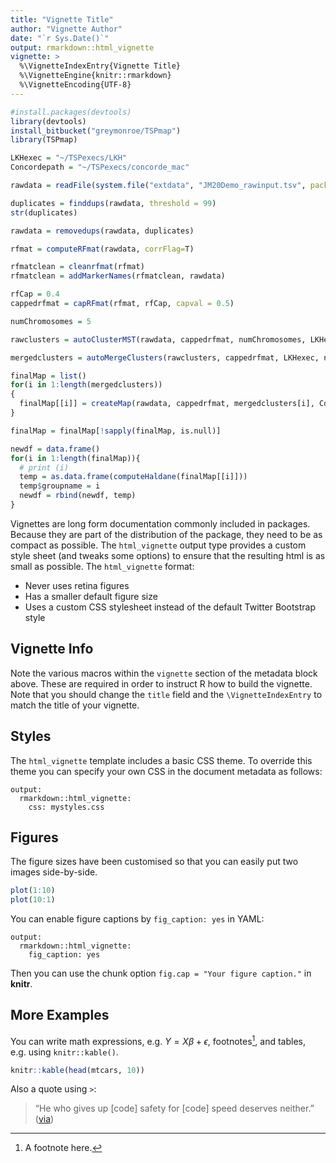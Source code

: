 ```yaml
---
title: "Vignette Title"
author: "Vignette Author"
date: "`r Sys.Date()`"
output: rmarkdown::html_vignette
vignette: >
  %\VignetteIndexEntry{Vignette Title}
  %\VignetteEngine{knitr::rmarkdown}
  %\VignetteEncoding{UTF-8}
---
```



```r
#install.packages(devtools)
library(devtools)
install_bitbucket("greymonroe/TSPmap")
library(TSPmap)
```



```r
LKHexec = "~/TSPexecs/LKH"
Concordepath = "~/TSPexecs/concorde_mac"
```


```r
rawdata = readFile(system.file("extdata", "JM20Demo_rawinput.tsv", package = "TSPmap"))
```

```r
duplicates = finddups(rawdata, threshold = 99)
str(duplicates)
```

```r
rawdata = removedups(rawdata, duplicates)
```

```r
rfmat = computeRFmat(rawdata, corrFlag=T)
```

```r
rfmatclean = cleanrfmat(rfmat)
rfmatclean = addMarkerNames(rfmatclean, rawdata)
```

```r
rfCap = 0.4
cappedrfmat = capRFmat(rfmat, rfCap, capval = 0.5)
```

```r
numChromosomes = 5
```

```r
rawclusters = autoClusterMST(rawdata, cappedrfmat, numChromosomes, LKHexec, internalRfThreshold=0.4)
```

```r
mergedclusters = autoMergeClusters(rawclusters, cappedrfmat, LKHexec, numChromosomes, rfCap, rawdata=rawdata)
```

```r
finalMap = list()
for(i in 1:length(mergedclusters))
{
  finalMap[[i]] = createMap(rawdata, cappedrfmat, mergedclusters[i], Concordepath)
}
```

```r
finalMap = finalMap[!sapply(finalMap, is.null)]
```

```r
newdf = data.frame()
for(i in 1:length(finalMap)){
  # print (i)
  temp = as.data.frame(computeHaldane(finalMap[[i]]))
  temp$groupname = i
  newdf = rbind(newdf, temp)
}
```


Vignettes are long form documentation commonly included in packages. Because they are part of the distribution of the package, they need to be as compact as possible. The `html_vignette` output type provides a custom style sheet (and tweaks some options) to ensure that the resulting html is as small as possible. The `html_vignette` format:

- Never uses retina figures
- Has a smaller default figure size
- Uses a custom CSS stylesheet instead of the default Twitter Bootstrap style

## Vignette Info

Note the various macros within the `vignette` section of the metadata block above. These are required in order to instruct R how to build the vignette. Note that you should change the `title` field and the `\VignetteIndexEntry` to match the title of your vignette.

## Styles

The `html_vignette` template includes a basic CSS theme. To override this theme you can specify your own CSS in the document metadata as follows:

    output: 
      rmarkdown::html_vignette:
        css: mystyles.css

## Figures

The figure sizes have been customised so that you can easily put two images side-by-side. 

```r
plot(1:10)
plot(10:1)
```

You can enable figure captions by `fig_caption: yes` in YAML:

    output:
      rmarkdown::html_vignette:
        fig_caption: yes

Then you can use the chunk option `fig.cap = "Your figure caption."` in **knitr**.

## More Examples

You can write math expressions, e.g. $Y = X\beta + \epsilon$, footnotes^[A footnote here.], and tables, e.g. using `knitr::kable()`.

```r
knitr::kable(head(mtcars, 10))
```

Also a quote using `>`:

> "He who gives up [code] safety for [code] speed deserves neither."
([via](https://twitter.com/hadleywickham/status/504368538874703872))
